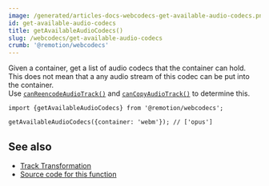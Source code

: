 ```yaml
---
image: /generated/articles-docs-webcodecs-get-available-audio-codecs.png
id: get-available-audio-codecs
title: getAvailableAudioCodecs()
slug: /webcodecs/get-available-audio-codecs
crumb: '@remotion/webcodecs'
---
```


Given a container, get a list of audio codecs that the container can hold.  
This does not mean that a any audio stream of this codec can be put into the container.  
Use [`canReencodeAudioTrack()`](/docs/webcodecs/can-reencode-audio-track) and [`canCopyAudioTrack()`](/docs/webcodecs/can-copy-audio-track) to determine this.

```tsx twoslash title="Get available audio codecs for a container"
import {getAvailableAudioCodecs} from '@remotion/webcodecs';

getAvailableAudioCodecs({container: 'webm'}); // ['opus']
```

## See also

- [Track Transformation](/docs/webcodecs/track-transformation)
- [Source code for this function](https://github.com/remotion-dev/remotion/blob/main/packages/webcodecs/src/get-available-audio-codecs.ts)
